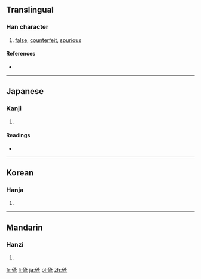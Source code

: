 ==Translingual==

===Han character===
{{Han char|rn=9|rad=人|as=09|sn=11|four=|canj=人卜竹竹 (OYHH)}}

# [[false]], [[counterfeit]], [[spurious]]

====References====
* {{Han ref|kx=0110.180|dkj=00850|dj=0236.020|hdz=10194.100|uh=5050|ud=20560}}

----

==Japanese==

===Kanji===
{{ja-kanji|grade=|rs=人09}}

# {{defn|lang=ja|sort=人09}}

====Readings====
* {{ja-readings|on=[[がん]] (gan), [[げん]] (gen)|kun=[[いつわる]] (itsuwaru), [[にせ]] (nise)}}

----

==Korean==

===Hanja===
{{ko-hanja|hangeul=안|rv=an|mr=an}}

# {{defn|lang=ko|sort=人09}}

----

==Mandarin==

===Hanzi===
{{cmn-hanzi|pin=[[yàn]] ([[yan4]])|wg=yen<sup>4</sup>}}

# {{defn|lang=cmn|sort=人09}}

[[fr:偐]]
[[li:偐]]
[[ja:偐]]
[[pl:偐]]
[[zh:偐]]